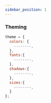 ```yaml
---
sidebar_position: 1
---
```


### Theming

```js title="Theme.js"
theme = {
  colors: {
    --------,
  },
  fonts:{
    --------,
  },
  shadows:{
    --------,
  },
  sizes:{
    --------,
  }
};
```